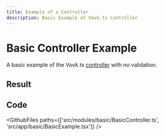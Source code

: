 ```yaml
---
title: Example of a Controller
description: Basic Example of Vovk.ts Controller
---
```



# Basic Controller Example

A basic example of the Vovk.ts [controller](https://vovk.dev/controller) with no validation.

## Result

<Example>
  <BasicExample />
</Example>

## Code

<GithubFiles paths={['src/modules/basic/BasicController.ts', 'src/app/basic/BasicExample.tsx']} />
